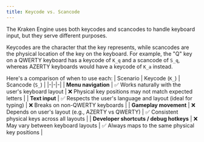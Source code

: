 ```yaml
---
title: Keycode vs. Scancode
---
```


The Kraken Engine uses both keycodes and scancodes to handle keyboard input, but they serve different purposes.

Keycodes are the character that the key represents, while scancodes are the physical location of the key on the keyboard.
For example, the "Q" key on a QWERTY keyboard has a keycode of `K_q` and a scancode of `S_q`, whereas AZERTY keyboards would have a keycode of `K_a` instead.

Here's a comparison of when to use each:
| Scenario | Keycode (`K_`) | Scancode (`S_`) |
|-|-|-|
| **Menu navigation**                     | ✅ Works naturally with the user's keyboard layout            | ❌ Physical key positions may not match expected letters |
| **Text input**                          | ✅ Respects the user's language and layout (ideal for typing) | ❌ Breaks on non-QWERTY keyboards                        |
| **Gameplay movement**                   | ❌ Depends on user's layout (e.g., AZERTY vs QWERTY)          | ✅ Consistent physical keys across all layouts           |
| **Developer shortcuts / debug hotkeys** | ❌ May vary between keyboard layouts                          | ✅ Always maps to the same physical key positions        |
